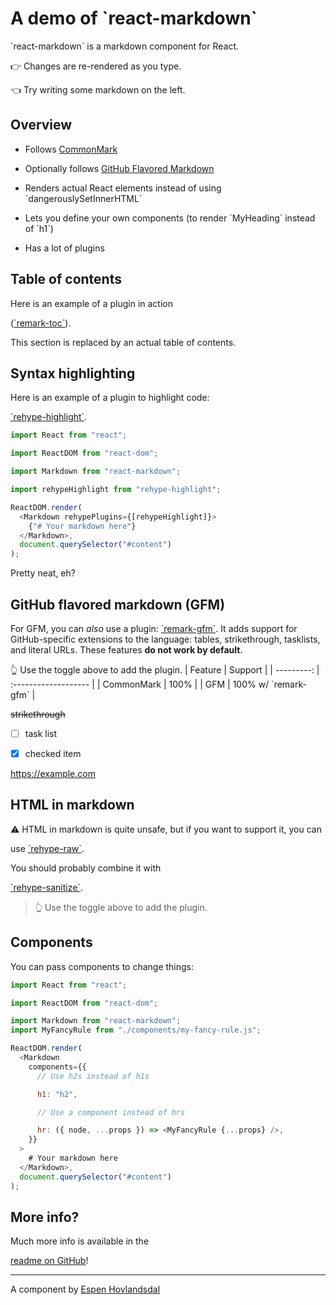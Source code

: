 # A demo of \`react-markdown\`

\`react-markdown\` is a markdown component for React.

👉 Changes are re-rendered as you type.

👈 Try writing some markdown on the left.

## Overview

- Follows [CommonMark](https://commonmark.org)

- Optionally follows [GitHub Flavored Markdown](https://github.github.com/gfm/)

- Renders actual React elements instead of using \`dangerouslySetInnerHTML\`

- Lets you define your own components (to render \`MyHeading\` instead of \`h1\`)

- Has a lot of plugins

## Table of contents

Here is an example of a plugin in action

([\`remark-toc\`](https://github.com/remarkjs/remark-toc)).

This section is replaced by an actual table of contents.

## Syntax highlighting

Here is an example of a plugin to highlight code:

[\`rehype-highlight\`](https://github.com/rehypejs/rehype-highlight).

```js
import React from "react";

import ReactDOM from "react-dom";

import Markdown from "react-markdown";

import rehypeHighlight from "rehype-highlight";

ReactDOM.render(
  <Markdown rehypePlugins={[rehypeHighlight]}>
    {"# Your markdown here"}
  </Markdown>,
  document.querySelector("#content")
);
```

Pretty neat, eh?

## GitHub flavored markdown (GFM)

For GFM, you can _also_ use a plugin:
[\`remark-gfm\`](https://github.com/remarkjs/react-markdown#use).
It adds support for GitHub-specific extensions to the language:
tables, strikethrough, tasklists, and literal URLs.
These features **do not work by default**.

👆 Use the toggle above to add the plugin.
| Feature | Support |
| ---------: | :------------------- |
| CommonMark | 100% |
| GFM | 100% w/ \`remark-gfm\` |

~~strikethrough~~

- [ ] task list

- [x] checked item

https://example.com

## HTML in markdown

⚠️ HTML in markdown is quite unsafe, but if you want to support it, you can

use [\`rehype-raw\`](https://github.com/rehypejs/rehype-raw).

You should probably combine it with

[\`rehype-sanitize\`](https://github.com/rehypejs/rehype-sanitize).

<blockquote>

👆 Use the toggle above to add the plugin.

</blockquote>

## Components

You can pass components to change things:

```js
import React from "react";

import ReactDOM from "react-dom";

import Markdown from "react-markdown";
import MyFancyRule from "./components/my-fancy-rule.js";

ReactDOM.render(
  <Markdown
    components={{
      // Use h2s instead of h1s

      h1: "h2",

      // Use a component instead of hrs

      hr: ({ node, ...props }) => <MyFancyRule {...props} />,
    }}
  >
    # Your markdown here
  </Markdown>,
  document.querySelector("#content")
);
```

## More info?

Much more info is available in the

[readme on GitHub](https://github.com/remarkjs/react-markdown)!

---

A component by [Espen Hovlandsdal](https://espen.codes/)
